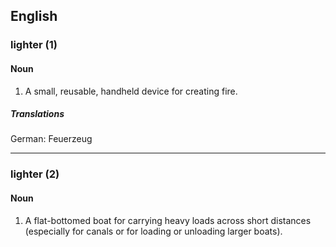 == English ==
=== lighter (1) ===

==== Noun ====

# A small, reusable, handheld device for creating fire.

===== Translations =====
German: Feuerzeug

-----

=== lighter (2) ===

==== Noun ====

# A flat-bottomed boat for carrying heavy loads across short distances (especially for canals or for loading or unloading larger boats).